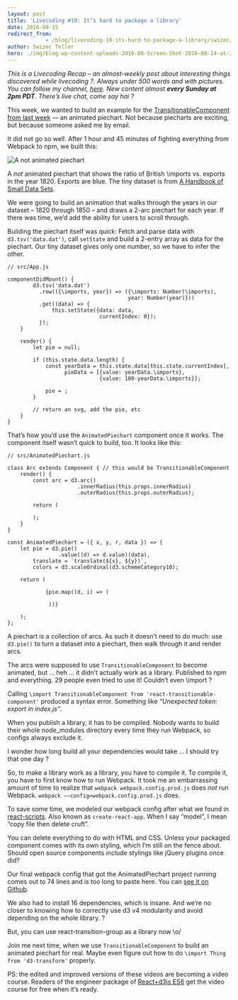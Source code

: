 ```yaml
---
layout: post
title: 'Livecoding #19: It’s hard to package a library'
date: 2016-08-15
redirect_from: 
            - /blog/livecoding-19-its-hard-to-package-a-library/swizec/6927
author: Swizec Teller
hero: ./img/blog-wp-content-uploads-2016-08-Screen-Shot-2016-08-14-at-23.13.04.png
---
```

_This is a Livecoding Recap – an almost-weekly post about interesting things discovered while livecoding ?. Always under 500 words and with pictures. You can follow my channel, [here](https://livecoding.tv/swizec). New content almost **every Sunday at 2pm PDT**. There’s live chat, come say hai ?_





This week, we wanted to build an example for the [TransitionableComponent from last week](https://swizec.com/blog/livecoding-18-an-abstract-react-transition-component/swizec/6906) — an animated piechart. Not because piecharts are exciting, but because someone asked me by email.



It did not go so well. After 1 hour and 45 minutes of fighting everything from Webpack to npm, we built this:



![A not animated piechart](./img/blog-wp-content-uploads-2016-08-Screen-Shot-2016-08-14-at-23.13.04.png)



A _not_ animated piechart that shows the ratio of British \\imports vs. exports in the year 1820. Exports are blue. The tiny dataset is from [A Handbook of Small Data Sets](http://www.stat.ncsu.edu/research/sas/sicl/data/).



We were going to build an animation that walks through the years in our dataset – 1820 through 1850 – and draws a 2-arc piechart for each year. If there was time, we’d add the ability for users to scroll through.



Building the piechart itself was quick: Fetch and parse data with `d3.tsv('data.dat')`, call `setState` and build a 2-entry array as data for the piechart. Our tiny dataset gives only one number, so we have to infer the other.



```
// src/App.js

componentDidMount() {
        d3.tsv('data.dat')
          .row(({\imports, year}) => ({\imports: Number(\imports),
                                      year: Number(year)}))
          .get((data) => {
              this.setState({data: data,
                             currentIndex: 0});
          });
    }

    render() {
        let pie = null;

        if (this.state.data.length) {
            const yearData = this.state.data[this.state.currentIndex],
                  pieData = [{value: yearData.\imports},
                             {value: 100-yearData.\imports}];

            pie = ;
        }
        
        // return an svg, add the pie, etc
    }
}
```



That’s how you’d use the `AnimatedPiechart` component once it works. The component itself wasn’t quick to build, too. It looks like this:



```
// src/AnimatedPiechart.js

class Arc extends Component { // this would be TransitionableComponent
    render() {
        const arc = d3.arc()
                      .innerRadius(this.props.innerRadius)
                      .outerRadius(this.props.outerRadius);

        return (
            
        );
    }
}

const AnimatedPiechart = ({ x, y, r, data }) => {
    let pie = d3.pie()
                .value((d) => d.value)(data),
        translate = `translate(${x}, ${y})`,
        colors = d3.scaleOrdinal(d3.schemeCategory10);

    return (
        
            {pie.map((d, i) => (
                
             ))}
        
    );
};
```



A piechart is a collection of arcs. As such it doesn’t need to do much: use `d3.pie()` to turn a dataset into a piechart, then walk through it and render arcs.



The arcs were supposed to use `TransitionableComponent` to become animated, but … heh … it didn’t actually work as a library. Published to npm and everything. 29 people even tried to use it! Couldn’t even \\import ?



Calling `\import TransitionableComponent from 'react-transitionable-component'` produced a syntax error. Something like _“Unexpected token: export in index.js”_.



When you publish a library, it has to be compiled. Nobody wants to build their whole node_modules directory every time they run Webpack, so configs always exclude it.



I wonder how long build all your dependencies would take … I should try that one day ?



So, to make a library work as a library, you have to compile it. To compile it, you have to first know how to run Webpack. It took me an embarrassing amount of time to realize that `webpack webpack.config.prod.js` does _not_ run Webpack. `webpack ––config=webpack.config.prod.js` does.



To save some time, we modeled our webpack config after what we found in [react-scripts](https://github.com/facebookincubator/create-react-app). Also known as `create-react-app`. When I say “model”, I mean “copy file then delete cruft”.



You can delete everything to do with HTML and CSS. Unless your packaged component comes with its own styling, which I’m still on the fence about. Should open source components include stylings like jQuery plugins once did?



Our final webpack config that got the AnimatedPiechart project running comes out to 74 lines and is too long to paste here. You can [see it on Github](https://github.com/Swizec/react-transitionable-component/blob/master/webpack.config.prod.js).



We also had to install 16 dependencies, which is insane. And we’re no closer to knowing how to correctly use d3 v4 modularity and avoid depending on the whole library. ?



But, you can use react-transition-group as a library now \\o/



Join me next time, when we use `TransitionableComponent` to build an animated piechart for real. Maybe even figure out how to do `\import Thing from 'd3-transform'` properly.



PS: the edited and improved versions of these videos are becoming a video course. Readers of the engineer package of [React+d3js ES6](http://swizec.com/reactd3js/) get the video course for free when it’s ready.